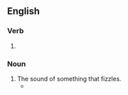 ==English==

===Verb===
{{head|en|present participle}}

# {{present participle of|fizzle|lang=en|nocat=1}}

===Noun===
{{en-noun}}

# The sound of something that fizzles.
#* {{quote-text|lang=en|year=2007|author=Andrew Caldecott|title=Not Exactly Ghosts|page=176|passage=On the drive home Cromley decided that he must tell Kathleen of his verification of what, he was sure, had been her suspicions. He knew now why she had been so upset by moanings and '''fizzlings''' in the hot-water pipes.}}